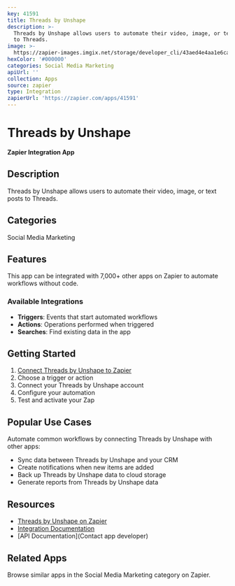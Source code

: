 ```yaml
---
key: 41591
title: Threads by Unshape
description: >-
  Threads by Unshape allows users to automate their video, image, or text posts
  to Threads.
image: >-
  https://zapier-images.imgix.net/storage/developer_cli/43aed4e4aa1e6caac699807d64538fa3_3.png?auto=format%2Ccompress&ixlib=python-3.0.0&q=50
hexColor: '#000000'
categories: Social Media Marketing
apiUrl: ''
collection: Apps
source: zapier
type: Integration
zapierUrl: 'https://zapier.com/apps/41591'
---
```

# Threads by Unshape

**Zapier Integration App**

## Description

Threads by Unshape allows users to automate their video, image, or text posts to Threads.

## Categories

Social Media Marketing

## Features

This app can be integrated with 7,000+ other apps on Zapier to automate workflows without code.

### Available Integrations

- **Triggers**: Events that start automated workflows
- **Actions**: Operations performed when triggered
- **Searches**: Find existing data in the app

## Getting Started

1. [Connect Threads by Unshape to Zapier](https://zapier.com/apps/41591)
2. Choose a trigger or action
3. Connect your Threads by Unshape account
4. Configure your automation
5. Test and activate your Zap

## Popular Use Cases

Automate common workflows by connecting Threads by Unshape with other apps:

- Sync data between Threads by Unshape and your CRM
- Create notifications when new items are added
- Back up Threads by Unshape data to cloud storage
- Generate reports from Threads by Unshape data

## Resources

- [Threads by Unshape on Zapier](https://zapier.com/apps/41591)
- [Integration Documentation](https://zapier.com/apps/41591/integrations)
- [API Documentation](Contact app developer)

## Related Apps

Browse similar apps in the Social Media Marketing category on Zapier.
